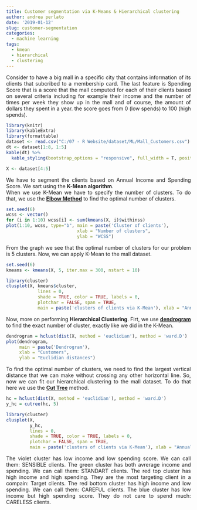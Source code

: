 ```yaml
---
title: Customer segmentation via K-Means & Hierarchical clustering
author: andrea perlato
date: '2019-01-12'
slug: customer-segmentation
categories:
  - machine learning
tags:
  - kmean
  - hierarchical
  - clustering
---
```


<style>
body {
text-align: justify}
</style>


Consider to have a big mall in a specific city that contains information of its clients that subcribed to a membership card.
The last feature is Spending Score that is a score that the mall computed for each of their clients based on several criteria including for example their income and the number of times per week they show up in the mall and of course, the amount of dollars they spent in a year. the score goes from 0 (low spends) to 100 (high spends).


```r
library(knitr)
library(kableExtra)
library(formattable)
dataset <- read.csv("C:/07 - R Website/dataset/ML/Mall_Customers.csv")
dt <- dataset[1:8, 1:5]
kable(dt) %>%
  kable_styling(bootstrap_options = "responsive", full_width = T, position = "center")

X <- dataset[4:5]

```

We have to segment the clients based on Annual Income and Spending Score.
We sart using the **K-Mean algorithm**. </br>
When we use K-Mean we have to specify the number of clusters. To do that, we use the [**Elbow Method**](https://en.wikipedia.org/wiki/Elbow_method_(clustering)) to find the optimal number of clusters.

```r
set.seed(6)
wcss <- vector()
for (i in 1:10) wcss[i] <- sum(kmeans(X, i)$withinss)
plot(1:10, wcss, type="b", main = paste('Cluster of clients'),
                           xlab = "Number of clusters",
                           ylab = "WCSS")


```

From the graph we see that the optimal number of clusters for our problem is 5 clusters.
Now, we can apply K-Mean to the mall dataset.

```r
set.seed(6)
kmeans <- kmeans(X, 5, iter.max = 300, nstart = 10)

library(cluster)
clusplot(X, kmeans$cluster,
            lines = 0,
            shade = TRUE, color = TRUE, labels = 0,
            plotchar = FALSE, span = TRUE,
            main = paste('clusters of clients via K-Mean'), xlab = "Annual Income", ylab = "Spending Score")

```

Now, more on performing **Hierarchical Clustering**.
Firt, we use [**dendrogram**](https://hlab.stanford.edu/brian/number_of_clusters_.html) to find the exact number of cluster, exactly like we did in the K-Mean.

```r
dendrogram = hclust(dist(X, method = 'euclidian'), method = 'ward.D')
plot(dendrogram,
     main = paste('Dendrogram'),
     xlab = "Customers",
     ylab = "Euclidian distances")


```

To find the optimal number of clusters, we need to find the largest vertical distance that we can make without crossing any other horizontal line.
So, now we can fit our hierarchical clustering to the mall dataset. To do that here we use the [**Cut Tree**](https://rpkgs.datanovia.com/factoextra/reference/hcut.html) method.

```r
hc = hclust(dist(X, method = 'euclidian'), method = 'ward.D')
y_hc = cutree(hc, 5)

library(cluster)
clusplot(X, 
         y_hc,
         lines = 0,
         shade = TRUE, color = TRUE, labels = 0,
         plotchar = FALSE, span = TRUE,
         main = paste('clusters of clients via K-Mean'), xlab = "Annual Income", ylab = "Spending Score")

```

The violet cluster has low income and low spending score. We can call them: SENSIBLE clients.
The green cluster has both avrerage income and spending. We can call them: STANDART clients.
The red top cluster has high income and high spending. They are the most targeting client in a compain: Target clients.
The red bottom cluster has high income and low spending. We can call them: CAREFUL clients.
The blue cluster has low income but high spending score. They do not care to spend much: CARELESS clients.

